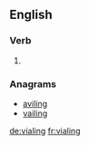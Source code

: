 ==English==

===Verb===
{{head|en}}

# {{present participle of|vial|lang=en}}

===Anagrams===
* [[aviling#English|aviling]]
* [[vailing#English|vailing]]

[[de:vialing]]
[[fr:vialing]]